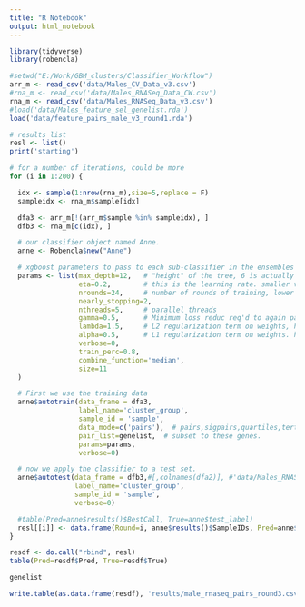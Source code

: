 ```yaml
---
title: "R Notebook"
output: html_notebook
---
```

```r
library(tidyverse)
library(robencla)
```
```r
#setwd("E:/Work/GBM_clusters/Classifier_Workflow")
arr_m <- read_csv('data/Males_CV_Data_v3.csv')
#rna_m <- read_csv('data/Males_RNASeq_Data_CW.csv')
rna_m <- read_csv('data/Males_RNASeq_Data_v3.csv')
#load('data/Males_feature_sel_genelist.rda')
load('data/feature_pairs_male_v3_round1.rda')
```



```r
# results list
resl <- list()
print('starting')

# for a number of iterations, could be more
for (i in 1:200) {

  idx <- sample(1:nrow(rna_m),size=5,replace = F)
  sampleidx <- rna_m$sample[idx]

  dfa3 <- arr_m[!(arr_m$sample %in% sampleidx), ]
  dfb3 <- rna_m[c(idx), ]

  # our classifier object named Anne.
  anne <- Robencla$new("Anne")

  # xgboost parameters to pass to each sub-classifier in the ensembles
  params <- list(max_depth=12,   # "height" of the tree, 6 is actually default. I think about 12 seems better.  (xgboost parameter)
                 eta=0.2,        # this is the learning rate. smaller values slow it down, more conservative   (xgboost parameter)
                 nrounds=24,     # number of rounds of training, lower numbers less overfitting (potentially)  (xgboost parameter)
                 nearly_stopping=2,
                 nthreads=5,     # parallel threads
                 gamma=0.5,      # Minimum loss reduc req'd to again partition a leaf node. higher number ~ more conservative (xgboost parameter)
                 lambda=1.5,     # L2 regularization term on weights, higher number ~ more conservative (xgboost parameter)
                 alpha=0.5,      # L1 regularization term on weights. higher number ~ more conservative (xgboost parameter)
                 verbose=0,
                 train_perc=0.8,
                 combine_function='median',
                 size=11
  )

  # First we use the training data
  anne$autotrain(data_frame = dfa3,
                 label_name='cluster_group',
                 sample_id = 'sample',
                 data_mode=c('pairs'),  # pairs,sigpairs,quartiles,tertiles,binary,ranks,original #
                 pair_list=genelist,  # subset to these genes.
                 params=params,
                 verbose=0)

  # now we apply the classifier to a test set.
  anne$autotest(data_frame = dfb3,#[,colnames(dfa2)], #'data/Males_RNASeq_Data_v3.csv',
                label_name='cluster_group',
                sample_id = 'sample',
                verbose=0)

  #table(Pred=anne$results()$BestCall, True=anne$test_label)
  resl[[i]] <- data.frame(Round=i, anne$results()$SampleIDs, Pred=anne$results()$BestCall, True=anne$test_label)
}

resdf <- do.call("rbind", resl)
table(Pred=resdf$Pred, True=resdf$True)

```

```r
genelist
```


```r
write.table(as.data.frame(resdf), 'results/male_rnaseq_pairs_round3.csv', sep=',', quote = F, row.names = F)
```
